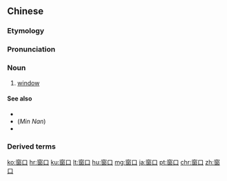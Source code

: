 ==Chinese==
{{zh-forms}}

===Etymology===
{{rfe|lang=zh}}

===Pronunciation===
{{zh-pron
|m=chuāngkǒu
|c=coeng1 hau2
|mn=thang-á-kháu
|cat=n
}}

===Noun===
{{zh-noun}}

# [[window]]

====See also====
* {{zh-l|窗戶}}
* (''Min Nan'') {{zh-l|窗仔門}}
* {{zh-l|窗子}}

===Derived terms===
{{zh-der|窗口單位|窗口行業}}

{{zh-cat|Intermediate}}

[[ko:窗口]]
[[hr:窗口]]
[[ku:窗口]]
[[lt:窗口]]
[[hu:窗口]]
[[mg:窗口]]
[[ja:窗口]]
[[pt:窗口]]
[[chr:窗口]]
[[zh:窗口]]